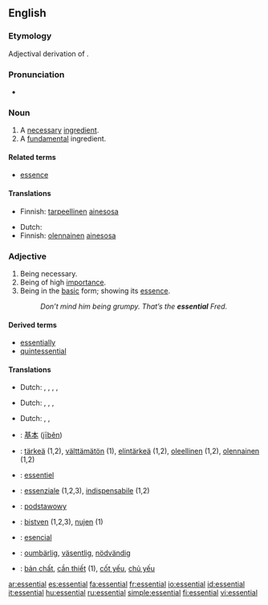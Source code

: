 {{wikipedia|dab=Essential}}
==English==

===Etymology===
Adjectival derivation of {{L.}} {{term|essentia||being, essence}}.

===Pronunciation===
* {{audio|en-us-essential.ogg|Audio (US)}}
{{rfp}}

===Noun===
{{en-noun}}

# A [[necessary]] [[ingredient]].
# A [[fundamental]] ingredient.

{{rfex}}

====Related terms====
*[[essence]]

====Translations====
{{trans-top|necessary ingredient}}
*Finnish: [[tarpeellinen]] [[ainesosa]]
{{trans-mid}}
{{trans-bottom}}

{{trans-top|fundamental ingredient}}
*Dutch: {{t|nl|essentieel|alt=essentiële|n}}
*Finnish: [[olennainen]] [[ainesosa]]
{{trans-mid}}
{{trans-bottom}}

===Adjective===
{{en-adj}}

# Being necessary.
# Being of high [[importance]].
# Being in the [[basic]] form; showing its [[essence]].
#: ''Don’t mind him being grumpy.  That’s the '''essential''' Fred.''

{{rfex|difference between 1 and 2}}

====Derived terms====
*[[essentially]]
*[[quintessential]]

====Translations====
{{trans-top|necessary}}
*Dutch: {{t|nl|essentieel}}, {{t|nl|onontbeerlijk}}, {{t|nl|wezenlijk}}, {{t|nl|noodzakelijk}}, {{t|nl|nodig}}
{{trans-mid}}
{{trans-bottom}}

{{trans-top|of high importance}}
*Dutch: {{t|nl|essentieel}}, {{t|nl|onontbeerlijk}}, {{t|nl|wezenlijk}}, {{t|nl|belangrijk}}
{{trans-mid}}
{{trans-bottom}}

{{trans-top|in basic form}}
*Dutch: {{t|nl|essentieel}}, {{t|nl|wezenlijk}}, {{t|nl|echt}}
{{trans-mid}}
{{trans-bottom}}

{{checktrans-top}}
*{{ttbc|Chinese}}: [[基本]] ([[jīběn]])
*{{ttbc|Finnish}}: [[tärkeä]] (1,2), [[välttämätön]] (1), [[elintärkeä]] (1,2), [[oleellinen]] (1,2), [[olennainen]] (1,2)
*{{ttbc|French}}: [[essentiel]]
*{{ttbc|Italian}}: [[essenziale]] (1,2,3), [[indispensabile]] (1,2)
{{trans-mid}}
*{{ttbc|Polish}}: [[podstawowy]] {{m}}
*{{ttbc|Slovene}}: [[bistven]] (1,2,3), [[nujen]] (1)
*{{ttbc|Spanish}}: [[esencial]]
*{{ttbc|Swedish}}: [[oumbärlig]], [[väsentlig]], [[nödvändig]]
*{{ttbc|Vietnamese}}: [[bản chất]], [[cần thiết]] (1), [[cốt yếu]], [[chủ yếu]]
{{trans-bottom}}

[[ar:essential]]
[[es:essential]]
[[fa:essential]]
[[fr:essential]]
[[io:essential]]
[[id:essential]]
[[it:essential]]
[[hu:essential]]
[[ru:essential]]
[[simple:essential]]
[[fi:essential]]
[[vi:essential]]
